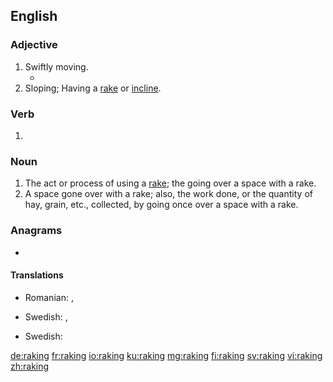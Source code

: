 ==English==

===Adjective===
{{en-adj}}

# Swiftly moving.
#* {{quote-journal
|date=January 25, 2011
|author=Paul Fletcher
|title=Arsenal 3 - 0 Ipswich (agg 3 - 1)
|work=BBC
|url=http://news.bbc.co.uk/sport2/hi/football/league_cup/9371217.stm
|page=
|passage=You could feel the relief after Bendtner collected Wilshere's '''raking''' pass before cutting inside Carlos Edwards and burying his shot beyond Fulop.}}
# Sloping; Having a [[rake]] or [[incline]].

===Verb===
{{head|en|present participle}}

# {{present participle of|rake|lang=en|nocat=1}}

===Noun===
{{en-noun}}

# The act or process of using a [[rake]]; the going over a space with a rake.
# A space gone over with a rake; also, the work done, or the quantity of hay, grain, etc., collected, by going once over a space with a rake.

===Anagrams===
* {{l|en|kangri}}

====Translations====
{{trans-top|act of using a rake}}
* Romanian: {{t+|ro|greblat|n}}, {{t+|ro|greblare|f}}
{{trans-mid}}
* Swedish: {{t|sv|krattning|c}}, {{t+|sv|krattande|n}}
{{trans-bottom}}

{{trans-top|space gone over with a rake}}
* Swedish: {{t+|sv|krattad|alt=det krattade}}
{{trans-mid}}
{{trans-bottom}}

[[de:raking]]
[[fr:raking]]
[[io:raking]]
[[ku:raking]]
[[mg:raking]]
[[fi:raking]]
[[sv:raking]]
[[vi:raking]]
[[zh:raking]]